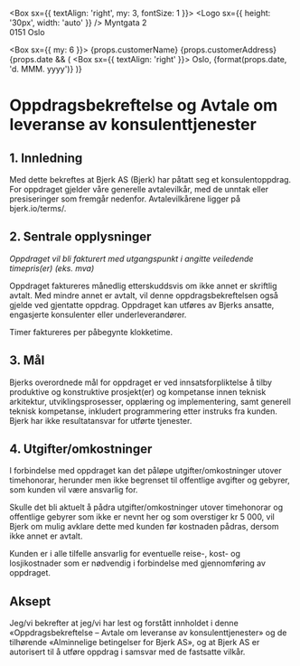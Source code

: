 
<Head>
  <title>{format(props.date, 'yyyy-MM-dd')} – {props.referenceId} – {props.agreementName}</title>
</Head>

<Box sx={{ textAlign: 'right', my: 3, fontSize: 1 }}>
  <Logo sx={{ height: '30px', width: 'auto' }} />
  <Box>
    Myntgata 2<br />
    0151 Oslo
  </Box>
</Box>

<Box sx={{ my: 6 }}>
  <Box>{props.customerName}</Box>
  <Box>{props.customerAddress}</Box>
  {props.date && (
    <Box sx={{ textAlign: 'right' }}>
      Oslo, {format(props.date, 'd. MMM. yyyy')}
    </Box>
  )}
</Box>

# Oppdragsbekreftelse og Avtale om leveranse av konsulenttjenester

## 1. Innledning

Med dette bekreftes at Bjerk AS (Bjerk) har påtatt seg et konsulentoppdrag. For
oppdraget gjelder våre generelle avtalevilkår, med de unntak eller presiseringer
som fremgår nedenfor. Avtalevilkårene ligger på bjerk.io/terms/.

## 2. Sentrale opplysninger

<KeyContent title="Oppdragets navn" value={props.agreementName} />
<KeyContent title="Oppdragets ref. nr. hos Bjerk" value={props.referenceId} />
<KeyContent title="Kundens navn" value={props.customerName} />
<KeyContent title="Kundens adresse" value={props.customerAddress} />
<KeyContent title="Faktureringsadresse" value={props.customerInvoiceAddress} />
<KeyContent title="Kundens kontaktperson" value={props.customerContact} />
<KeyContent title="Bjerks kontaktperson" value={props.ourContact} />
<KeyContent title="Oppdraget gjelder" value={props.description} />
<KeyContent title="Honorar" value={props.hourlyRate} />

_Oppdraget vil bli fakturert med utgangspunkt i angitte veiledende timepris(er)
(eks. mva)_

<KeyContent title="Oppstartsdato" value={props.startDate} />
<KeyContent title="Oppdragets omfang" value={props.scope} />
<KeyContent title="Løpetid - Oppsigelse" value={props.duration} />

Oppdraget faktureres månedlig etterskuddsvis om ikke annet er skriftlig avtalt.
Med mindre annet er avtalt, vil denne oppdragsbekreftelsen også gjelde ved
gjentatte oppdrag. Oppdraget kan utføres av Bjerks ansatte, engasjerte
konsulenter eller underleverandører.

Timer faktureres per påbegynte klokketime.

## 3. Mål

Bjerks overordnede mål for oppdraget er ved innsatsforpliktelse å tilby
produktive og konstruktive prosjekt(er) og kompetanse innen teknisk arkitektur,
utviklingsprosesser, opplæring og implementering, samt generell teknisk
kompetanse, inkludert programmering etter instruks fra kunden. Bjerk har ikke
resultatansvar for utførte tjenester.

## 4. Utgifter/omkostninger

I forbindelse med oppdraget kan det påløpe utgifter/omkostninger utover
timehonorar, herunder men ikke begrenset til offentlige avgifter og gebyrer, som
kunden vil være ansvarlig for.

Skulle det bli aktuelt å pådra utgifter/omkostninger utover timehonorar og
offentlige gebyrer som ikke er nevnt her og som overstiger kr 5 000, vil Bjerk
om mulig avklare dette med kunden før kostnaden pådras, dersom ikke annet er
avtalt.

Kunden er i alle tilfelle ansvarlig for eventuelle reise-, kost- og
losjikostnader som er nødvendig i forbindelse med gjennomføring av oppdraget.

## Aksept

Jeg/vi bekrefter at jeg/vi har lest og forstått innholdet i denne
«Oppdragsbekreftelse – Avtale om leveranse av konsulenttjenester» og de
tilhørende «Alminnelige betingelser for Bjerk AS», og at Bjerk AS er autorisert
til å utføre oppdrag i samsvar med de fastsatte vilkår.

<SignatureField />
